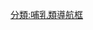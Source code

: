 {{Navbox
|name = 獵貓科
|title = [[獵貓科]]
|state = {{{state|autocollapse}}}
|image = [[Image:Hoplophoneus primevus IMG 4443.jpg|140px|'' Hoplophoneus primevus'']]
|aboveclass = hlist
|listclass = hlist


|above =
* 界: [[動物界]]
* 門: [[脊索動物門]]
* 綱: [[哺乳綱]]
* 總目: [[勞亞獸總目]]
* 演化支: [[猛獸類]]
* 目: [[食肉目]]
* 亞目: [[貓型亞目]]
| group1 = [[獵貓科|獵<br>貓<br>科]]
 | list1 = {{Navbox|subgroup
|list1 =
* {{link-en|迪納虎屬|Dinailurictis}}
* [[古彪屬]]
* {{link-en|始新虎屬|Eofelis}}
* [[茂虎屬]]
* [[須齒獸|須齒獸屬]]
* {{link-en|凱爾西虎屬|Quercylurus}}

|group2 = [[獵貓科|獵貓族]]
|list2 =
* [[狄納獸|狄納獸屬]]
* [[獵虎|獵虎屬]]

|group3 = [[獵貓科|偽劍齒虎族]]
|list3 =
* [[始劍齒虎|始劍齒虎屬]]
* [[偽劍齒虎屬]]
* {{link-en|微劍齒虎屬|Nanosmilus}}
}}}}<noinclude>

[[分類:哺乳類導航框]]
</noinclude>